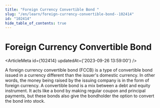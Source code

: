 ```yaml
---
title: "Foreign Currency Convertible Bond "
slug: "/en/learn/foreign-currency-convertible-bond--102414"
id: "102414"
hide_table_of_contents: true
---
```



# Foreign Currency Convertible Bond 

<ArticleMeta id={102414} updatedAt={'2023-09-26 13:59:00'} />
<div className='border-solid border-b border-t-0 my-4 border-[var(--ifm-color-gray-300)]' />

A foreign currency convertible bond (FCCB) is a type of convertible bond issued in a currency different than the issuer's domestic currency. In other words, the money being raised by the issuing company is in the form of foreign currency. A convertible bond is a mix between a debt and equity instrument. It acts like a bond by making regular coupon and principal payments, but these bonds also give the bondholder the option to convert the bond into stock.
